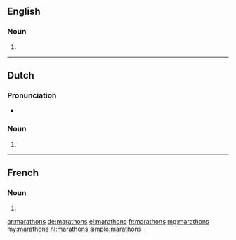==English==

===Noun===
{{head|en|plural}}

# {{plural of|marathon|lang=en}}

----

==Dutch==

===Pronunciation===
* {{audio|Nl-marathons.ogg|Audio|lang=nl}}

===Noun===
{{head|nl|noun plural form}}

# {{nl-noun form of|pl|marathon}}

----

==French==

===Noun===
{{head|fr|plural|g=m-p}}

# {{plural of|marathon|lang=fr}}

[[ar:marathons]]
[[de:marathons]]
[[el:marathons]]
[[fr:marathons]]
[[mg:marathons]]
[[my:marathons]]
[[nl:marathons]]
[[simple:marathons]]